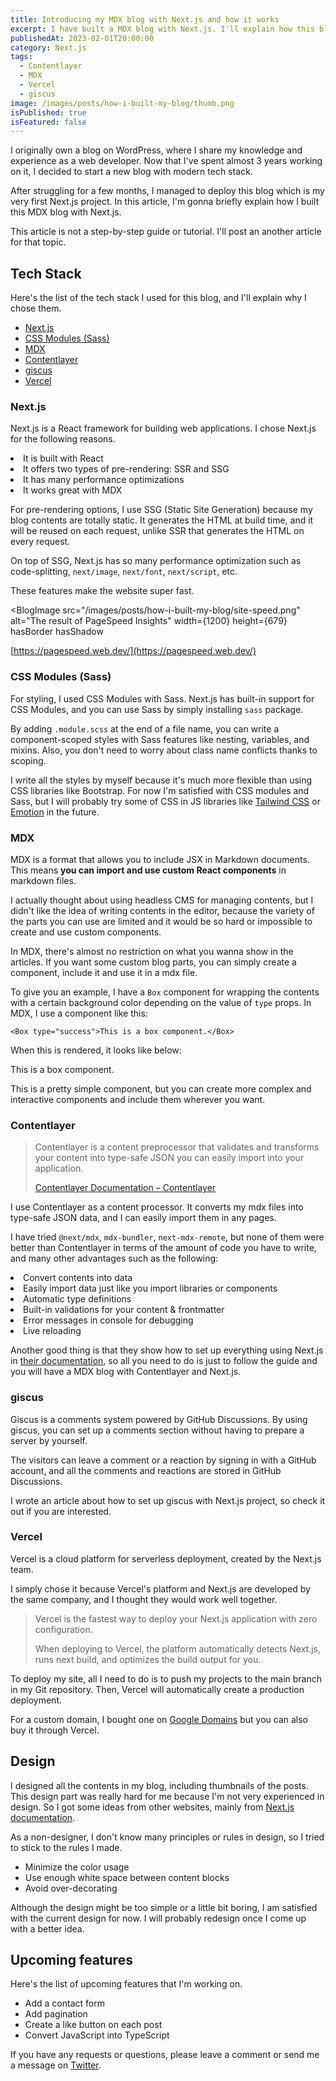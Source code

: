 ```yaml
---
title: Introducing my MDX blog with Next.js and how it works
excerpt: I have built a MDX blog with Next.js. I'll explain how this blog works, and introduce the teck stack I used.
publishedAt: 2023-02-01T20:00:00
category: Next.js
tags:
  - Contentlayer
  - MDX
  - Vercel
  - giscus
image: /images/posts/how-i-built-my-blog/thumb.png
isPublished: true
isFeatured: false
---
```


I originally own a blog on WordPress, where I share my knowledge and experience as a web developer. Now that I've spent almost 3 years working on it, I decided to start a new blog with modern tech stack.

After struggling for a few months, I managed to deploy this blog which is my very first Next.js project. In this article, I'm gonna briefly explain how I built this MDX blog with Next.js.

<Box type="warning">
  This article is <span>not a step-by-step guide or tutorial.</span> I'll post
  an another article for that topic.
</Box>

## Tech Stack

Here's the list of the tech stack I used for this blog, and I'll explain why I chose them.

- [Next.js](https://nextjs.org/)
- [CSS Modules (Sass)](https://github.com/css-modules/css-modules)
- [MDX](https://mdxjs.com/)
- [Contentlayer](https://www.contentlayer.dev/)
- [giscus](https://giscus.app/)
- [Vercel](https://vercel.com/home)

### Next.js

Next.js is a React framework for building web applications. I chose Next.js for the following reasons.

<Box type="success_l">
  <UnorderedList>
    <li>It is built with React</li>
    <li>It offers two types of pre-rendering: SSR and SSG</li>
    <li>It has many performance optimizations</li>
    <li>It works great with MDX</li>
  </UnorderedList>
</Box>

For pre-rendering options, I use SSG (Static Site Generation) because my blog contents are totally static. It generates the HTML at build time, and it will be reused on each request, unlike SSR that generates the HTML on every request.

On top of SSG, Next.js has so many performance optimization such as code-splitting, `next/image`, `next/font`, `next/script`, etc.

These features make the website super fast.

<BlogImage
  src="/images/posts/how-i-built-my-blog/site-speed.png"
  alt="The result of PageSpeed Insights"
  width={1200}
  height={679}
  hasBorder
  hasShadow
>
  [https://pagespeed.web.dev/](https://pagespeed.web.dev/)
</BlogImage>

### CSS Modules (Sass)

For styling, I used CSS Modules with Sass. Next.js has built-in support for CSS Modules, and you can use Sass by simply installing `sass` package.

By adding `.module.scss` at the end of a file name, you can write a component-scoped styles with Sass features like nesting, variables, and mixins. Also, you don't need to worry about class name conflicts thanks to scoping.

I write all the styles by myself because it's much more flexible than using CSS libraries like Bootstrap. For now I'm satisfied with CSS modules and Sass, but I will probably try some of CSS in JS libraries like [Tailwind CSS](https://tailwindcss.com/) or [Emotion](https://emotion.sh/docs/introduction) in the future.

### MDX

MDX is a format that allows you to include JSX in Markdown documents. This means **you can import and use custom React components** in markdown files.

I actually thought about using headless CMS for managing contents, but I didn't like the idea of writing contents in the editor, because the variety of the parts you can use are limited and it would be so hard or impossible to create and use custom components.

In MDX, there's almost no restriction on what you wanna show in the articles. If you want some custom blog parts, you can simply create a component, include it and use it in a mdx file.

To give you an example, I have a `Box` component for wrapping the contents with a certain background color depending on the value of `type` props. In MDX, I use a component like this:

<CodeHead lang="mdx" />

```mdx
<Box type="success">This is a box component.</Box>
```

When this is rendered, it looks like below:

<Box type="success">This is a box component.</Box>

This is a pretty simple component, but you can create more complex and interactive components and include them wherever you want.

### Contentlayer

> Contentlayer is a content preprocessor that validates and transforms your content into type-safe JSON you can easily import into your application.
>
> [Contentlayer Documentation – Contentlayer](https://www.contentlayer.dev/docs)

I use Contentlayer as a content processor. It converts my mdx files into type-safe JSON data, and I can easily import them in any pages.

I have tried `@next/mdx`, `mdx-bundler`, `next-mdx-remote`, but none of them were better than Contentlayer in terms of the amount of code you have to write, and many other advantages such as the following:

<Box type="success_l">
  <UnorderedList>
    <li>Convert contents into data</li>
    <li>Easily import data just like you import libraries or components</li>
    <li>Automatic type definitions</li>
    <li>Built-in validations for your content & frontmatter</li>
    <li>Error messages in console for debugging</li>
    <li>Live reloading</li>
  </UnorderedList>
</Box>

Another good thing is that they show how to set up everything using Next.js in [their documentation](https://www.contentlayer.dev/docs/getting-started), so all you need to do is just to follow the guide and you will have a MDX blog with Contentlayer and Next.js.

### giscus

Giscus is a comments system powered by GitHub Discussions. By using giscus, you can set up a comments section without having to prepare a server by yourself.

The visitors can leave a comment or a reaction by signing in with a GitHub account, and all the comments and reactions are stored in GitHub Discussions.

I wrote an article about how to set up giscus with Next.js project, so check it out if you are interested.

<LinkCard postSlug="giscus-comment-system" />

### Vercel

Vercel is a cloud platform for serverless deployment, created by the Next.js team.

I simply chose it because Vercel's platform and Next.js are developed by the same company, and I thought they would work well together.

> Vercel is the fastest way to deploy your Next.js application with zero configuration.
>
> When deploying to Vercel, the platform automatically detects Next.js, runs next build, and optimizes the build output for you.

To deploy my site, all I need to do is to push my projects to the main branch in my Git repository. Then, Vercel will automatically create a production deployment.

For a custom domain, I bought one on [Google Domains](https://domains.google/) but you can also buy it through Vercel.

## Design

I designed all the contents in my blog, including thumbnails of the posts. This design part was really hard for me because I'm not very experienced in design. So I got some ideas from other websites, mainly from [Next.js documentation](https://nextjs.org/docs/getting-started).

As a non-designer, I don't know many principles or rules in design, so I tried to stick to the rules I made.

- Minimize the color usage
- Use enough white space between content blocks
- Avoid over-decorating

Although the design might be too simple or a little bit boring, I am satisfied with the current design for now. I will probably redesign once I come up with a better idea.

## Upcoming features

Here's the list of upcoming features that I'm working on.

- Add a contact form
- Add pagination
- Create a like button on each post
- Convert JavaScript into TypeScript

If you have any requests or questions, please leave a comment or send me a message on [Twitter](https://twitter.com/a_tatsu1512).
